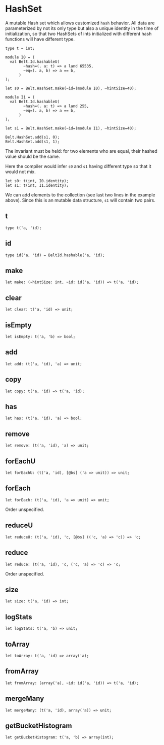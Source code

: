 
# HashSet

<ApiIntro>

A mutable Hash set which allows customized `hash` behavior.
All data are parameterized by not its only type but also a unique identity in the time of initialization, so that two HashSets of ints initialized with different hash functions will have different type.

</ApiIntro>

```re example
type t = int;

module I0 = (
  val Belt.Id.hashableU(
        ~hash=(. a: t) => a land 65535,
        ~eq=(. a, b) => a == b,
      )
);

let s0 = Belt.HashSet.make(~id=(module I0), ~hintSize=40);

module I1 = (
  val Belt.Id.hashableU(
        ~hash=(. a: t) => a land 255,
        ~eq=(. a, b) => a == b,
      )
);

let s1 = Belt.HashSet.make(~id=(module I1), ~hintSize=40);

Belt.HashSet.add(s1, 0);
Belt.HashSet.add(s1, 1);
```

The invariant must be held: for two elements who are equal, their hashed value should be the same.

Here the compiler would infer `s0` and `s1` having different type so that it would not mix.

```re sig
let s0: t(int, I0.identity);
let s1: t(int, I1.identity);
```

We can add elements to the collection (see last two lines in the example above). Since this is an mutable data structure, `s1` will contain two pairs.

## t

```re sig
type t('a, 'id);
```

## id

```re sig
type id('a, 'id) = BeltId.hashable('a, 'id);
```

## make

```re sig
let make: (~hintSize: int, ~id: id('a, 'id)) => t('a, 'id);
```

## clear

```re sig
let clear: t('a, 'id) => unit;
```

## isEmpty

```re sig
let isEmpty: t('a, 'b) => bool;
```

## add

```re sig
let add: (t('a, 'id), 'a) => unit;
```

## copy

```re sig
let copy: t('a, 'id) => t('a, 'id);
```

## has

```re sig
let has: (t('a, 'id), 'a) => bool;
```

## remove

```re sig
let remove: (t('a, 'id), 'a) => unit;
```

## forEachU

```re sig
let forEachU: (t('a, 'id), [@bs] ('a => unit)) => unit;
```

## forEach

```re sig
let forEach: (t('a, 'id), 'a => unit) => unit;
```

Order unspecified.

## reduceU

```re sig
let reduceU: (t('a, 'id), 'c, [@bs] (('c, 'a) => 'c)) => 'c;
```

## reduce

```re sig
let reduce: (t('a, 'id), 'c, ('c, 'a) => 'c) => 'c;
```

Order unspecified.

## size

```re sig
let size: t('a, 'id) => int;
```

## logStats

```re sig
let logStats: t('a, 'b) => unit;
```

## toArray

```re sig
let toArray: t('a, 'id) => array('a);
```

## fromArray

```re sig
let fromArray: (array('a), ~id: id('a, 'id)) => t('a, 'id);
```

## mergeMany

```re sig
let mergeMany: (t('a, 'id), array('a)) => unit;
```

## getBucketHistogram

```re sig
let getBucketHistogram: t('a, 'b) => array(int);
```
